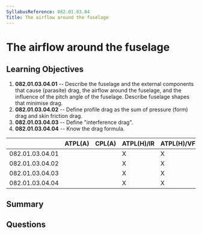 ```yaml
---
SyllabusReference: 082.01.03.04
Title: The airflow around the fuselage
---
```


# The airflow around the fuselage

## Learning Objectives

1. **082.01.03.04.01** -- Describe the fuselage and the external components that
   cause (parasite) drag, the airflow around the fuselage, and the influence of
   the pitch angle of the fuselage. Describe fuselage shapes that minimise drag.
2. **082.01.03.04.02** -- Define profile drag as the sum of pressure (form) drag
   and skin friction drag.
3. **082.01.03.04.03** -- Define "interference drag".
4. **082.01.03.04.04** -- Know the drag formula.

|                 | ATPL(A) | CPL(A) | ATPL(H)/IR | ATPL(H)/VFR | CPL(H) | IR  | CBIR(A) |
| --------------- | ------- | ------ | ---------- | ----------- | ------ | --- | ------- |
| 082.01.03.04.01 |         |        | X          | X           | X      |     |         |
| 082.01.03.04.02 |         |        | X          | X           | X      |     |         |
| 082.01.03.04.03 |         |        | X          | X           | X      |     |         |
| 082.01.03.04.04 |         |        | X          | X           | X      |     |         |

## Summary

## Questions
